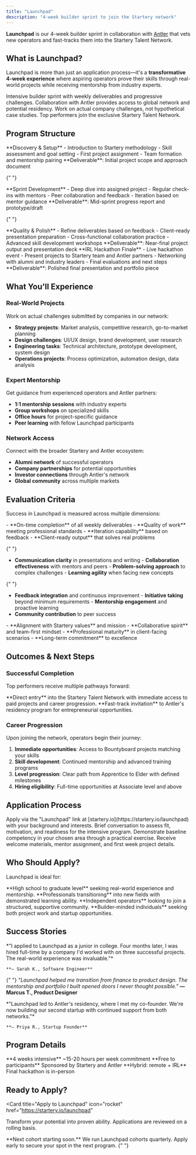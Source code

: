 ```yaml
---
title: "Launchpad"
description: "4-week builder sprint to join the Startery network"
---
```


**Launchpad** is our 4-week builder sprint in collaboration with [Antler](https://antler.co) that vets new operators and fast-tracks them into the Startery Talent Network.

## What is Launchpad?

Launchpad is more than just an application process—it's a **transformative 4-week experience** where aspiring operators prove their skills through real-world projects while receiving mentorship from industry experts.

<CardGroup cols={2}>
  <Card title="4-Week Program" icon="calendar">
    Intensive builder sprint with weekly deliverables and progressive
    challenges.
  </Card>
  <Card title="Antler Partnership" icon="handshake">
    Collaboration with Antler provides access to global network and potential
    residency.
  </Card>
  <Card title="Real Projects" icon="briefcase">
    Work on actual company challenges, not hypothetical case studies.
  </Card>
  <Card title="Elite Network" icon="users">
    Top performers join the exclusive Startery Talent Network.
  </Card>
</CardGroup>

## Program Structure

<Tabs>
  <Tab title="Week 1: Foundation">
    **Discovery & Setup** - Introduction to Startery methodology - Skill
    assessment and goal setting - First project assignment - Team formation and
    mentorship pairing **Deliverable**: Initial project scope and approach
    document
  </Tab>

{" "}

<Tab title="Week 2: Execution">
  **Sprint Development** - Deep dive into assigned project - Regular check-ins
  with mentors - Peer collaboration and feedback - Iteration based on mentor
  guidance **Deliverable**: Mid-sprint progress report and prototype/draft
</Tab>

{" "}

<Tab title="Week 3: Refinement">
  **Quality & Polish** - Refine deliverables based on feedback - Client-ready
  presentation preparation - Cross-functional collaboration practice - Advanced
  skill development workshops **Deliverable**: Near-final project output and
  presentation deck
</Tab>

  <Tab title="Week 4: Showcase">
    **IRL Hackathon Finale** - Live hackathon event - Present projects to
    Startery team and Antler partners - Networking with alumni and industry
    leaders - Final evaluations and next steps **Deliverable**: Polished final
    presentation and portfolio piece
  </Tab>
</Tabs>

## What You'll Experience

### Real-World Projects

Work on actual challenges submitted by companies in our network:

- **Strategy projects**: Market analysis, competitive research, go-to-market planning
- **Design challenges**: UI/UX design, brand development, user research
- **Engineering tasks**: Technical architecture, prototype development, system design
- **Operations projects**: Process optimization, automation design, data analysis

### Expert Mentorship

Get guidance from experienced operators and Antler partners:

- **1:1 mentorship sessions** with industry experts
- **Group workshops** on specialized skills
- **Office hours** for project-specific guidance
- **Peer learning** with fellow Launchpad participants

### Network Access

Connect with the broader Startery and Antler ecosystem:

- **Alumni network** of successful operators
- **Company partnerships** for potential opportunities
- **Investor connections** through Antler's network
- **Global community** across multiple markets

## Evaluation Criteria

Success in Launchpad is measured across multiple dimensions:

<AccordionGroup>
  <Accordion title="Delivery Excellence">
    - **On-time completion** of all weekly deliverables
    - **Quality of work** meeting professional standards
    - **Iteration capability** based on feedback
    - **Client-ready output** that solves real problems
  </Accordion>

{" "}
<Accordion title="Professional Skills">
  - **Communication clarity** in presentations and writing - **Collaboration
  effectiveness** with mentors and peers - **Problem-solving approach** to
  complex challenges - **Learning agility** when facing new concepts
</Accordion>

{" "}
<Accordion title="Growth Mindset">
  - **Feedback integration** and continuous improvement - **Initiative taking**
  beyond minimum requirements - **Mentorship engagement** and proactive learning
  - **Community contribution** to peer success
</Accordion>

  <Accordion title="Cultural Fit">
    - **Alignment with Startery values** and mission
    - **Collaborative spirit** and team-first mindset
    - **Professional maturity** in client-facing scenarios
    - **Long-term commitment** to excellence
  </Accordion>
</AccordionGroup>

## Outcomes & Next Steps

### Successful Completion

Top performers receive multiple pathways forward:

<CardGroup cols={2}>
  <Card title="Startery Network" icon="star">
    **Direct entry** into the Startery Talent Network with immediate access to
    paid projects and career progression.
  </Card>
  <Card title="Antler Residency" icon="graduation-cap">
    **Fast-track invitation** to Antler's residency program for entrepreneurial
    opportunities.
  </Card>
</CardGroup>

### Career Progression

Upon joining the network, operators begin their journey:

1. **Immediate opportunities**: Access to Bountyboard projects matching your skills
2. **Skill development**: Continued mentorship and advanced training programs
3. **Level progression**: Clear path from Apprentice to Elder with defined milestones
4. **Hiring eligibility**: Full-time opportunities at Associate level and above

## Application Process

<Steps>
  <Step title="Submit Application">
    Apply via the "Launchpad" link at
    [startery.io](https://startery.io/launchpad) with your background and
    interests.
  </Step>
  <Step title="Initial Interview">
    Brief conversation to assess fit, motivation, and readiness for the
    intensive program.
  </Step>
  <Step title="Skills Assessment">
    Demonstrate baseline competency in your chosen area through a practical
    exercise.
  </Step>
  <Step title="Program Onboarding">
    Receive welcome materials, mentor assignment, and first week project
    details.
  </Step>
</Steps>

## Who Should Apply?

Launchpad is ideal for:

<CardGroup cols={2}>
  <Card title="Students" icon="graduation-cap">
    **High school to graduate level** seeking real-world experience and
    mentorship.
  </Card>
  <Card title="Career Changers" icon="arrows-rotate">
    **Professionals transitioning** into new fields with demonstrated learning
    ability.
  </Card>
  <Card title="Freelancers" icon="user">
    **Independent operators** looking to join a structured, supportive
    community.
  </Card>
  <Card title="Entrepreneurs" icon="lightbulb">
    **Builder-minded individuals** seeking both project work and startup
    opportunities.
  </Card>
</CardGroup>

## Success Stories

<AccordionGroup>
  <Accordion title="From Student to Full-Time">
    *"I applied to Launchpad as a junior in college. Four months later, I was hired full-time by a company I'd worked with on three successful projects. The real-world experience was invaluable."*
    
    **— Sarah K., Software Engineer**
  </Accordion>

{" "}
<Accordion title="Career Pivot Success">
  *"Launchpad helped me transition from finance to product design. The
  mentorship and portfolio I built opened doors I never thought possible."* **—
  Marcus T., Product Designer**
</Accordion>

  <Accordion title="Antler to Startup">
    *"Launchpad led to Antler's residency, where I met my co-founder. We're now building our second startup with continued support from both networks."*
    
    **— Priya R., Startup Founder**
  </Accordion>
</AccordionGroup>

## Program Details

<CardGroup cols={3}>
  <Card title="Duration" icon="clock">
    **4 weeks intensive** ~15-20 hours per week commitment
  </Card>
  <Card title="Cost" icon="dollar-sign">
    **Free to participants** Sponsored by Startery and Antler
  </Card>
  <Card title="Format" icon="users">
    **Hybrid: remote + IRL** Final hackathon is in-person
  </Card>
</CardGroup>

## Ready to Apply?

<Card
  title="Apply to Launchpad"
  icon="rocket"
  href="https://startery.io/launchpad"
>
  Transform your potential into proven ability. Applications are reviewed on a
  rolling basis.
</Card>

<Note>
  **Next cohort starting soon.** We run Launchpad cohorts quarterly. Apply early
  to secure your spot in the next program.
</Note>{" "}

